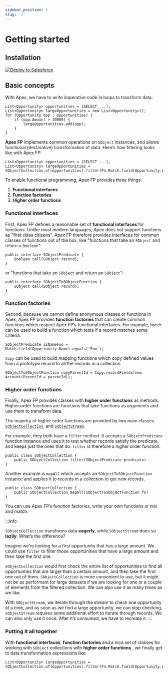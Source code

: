 ```yaml
---
sidebar_position: 1
slug: '/'
---
```


# Getting started

## Installation

<a href="https://githubsfdeploy.herokuapp.com?owner=ipavlic&repo=apex-fp&ref=master">
	<img alt="Deploy to Salesforce" src="https://raw.githubusercontent.com/afawcett/githubsfdeploy/master/deploy.png"></img>
</a>

## Basic concepts

With Apex, we have to write imperative code in loops to transform data.

```apex title="Apex imperative style filtering"
List<Opportunity> opportunities = [SELECT ...];
List<Opportunity> largeOpportunities = new List<Opportunity>();
for (Opportunity opp : opportunities) {
	if (opp.Amount > 10000) {
		largeOpportunities.add(opp);
	}
}
```

**Apex FP** implements common operations on `SObject` instances, and allows functional (declarative) transformation of data. Here’s how filtering looks like with Apex FP:

```apex title="Apex FP declarative style filtering"
List<Opportunity> opportunities = [SELECT ...];
List<Opportunity> largeOpportunities = SObjectCollection.of(opportunities).filter(Fn.Match.field(Opportunity.Amount).greaterThan(10000)).asList();
```

To enable functional programming, Apex FP provides three things:
1. **Functional interfaces** 
2. **Function factories**
3. **Higher order functions**

### Functional interfaces

First, Apex FP defines a reasonable set of **functional interfaces** for functions. Unlike most modern languages, Apex does not support functions as "first class citizens". Apex FP therefore provides interfaces for common classes of functions out of the box, like "functions that take an `SObject` and return a `Boolean`":

```apex title="apex-fp/main/classes/function/SObjectPredicate.cls"
public interface SObjectPredicate {
	Boolean call(SObject record);
}
```
or "functions that take an `SObject` and return an `SObject`":

```apex title="apex-fp/main/classes/function/SObjectToSObjectFunction.cls"
public interface SObjectToSObjectFunction {
	SObject call(SObject record);
}
```

### Function factories

Second, because we cannot define anonymous classes or functions in Apex, Apex FP provides **function factories** that can create common functions which respect Apex FP’s functional interfaces. For example, `Match` can be used to build a function which tests if a record matches some criteria.

```
SObjectPredicate isNameFoo = Match.field(Opportunity.Name).equals('Foo');
```
`Copy` can be used to build mapping functions which copy defined values from a prototype record to all the records in a collection. 

```
SObjectToSObjectFunction copyParentId = Copy.recordFields(new Account(ParentId = parentId));
```

### Higher order functions

Finally, Apex FP provides classes with **higher order functions** as methods. Higher order functions are functions that take functions as arguments and use them to transform data.

The majority of higher order functions are provided by two main classes [`SObjectCollection`](api/collection/SObjectCollection), and [`SObjectStream`](api/stream/SObjectStream).

For example, they both have a `filter` method. It accepts a `SObjectPredicate` function instance and uses it to test whether records satisfy the predicate, and keeps just the ones that do. `filter` is therefore a higher order function.

```apex title="main/classes/collection/SObjectCollection.cls"
public class SObjectCollection {
	public SObjectCollection filter(SObjectPredicate predicate)
}
```
Another example is `mapAll` which accepts an `SObjectToSObjectFunction` instance and applies it to records in a collection to get new records. 

```apex title="main/classes/collection/SObjectCollection.cls"
public class SObjectCollection {
	public SObjectCollection mapAll(SObjectToSObjectFunction fn)
}
```

You can use Apex FP’s function factories, write your own functions or mix and match.



:::info

`SObjectCollection` transforms data **eagerly**, while `SObjectStream` does so **lazily**. What’s the difference?

Imagine we’re looking for a first opportunity that has a large amount. We could use `filter` to filter those opportunities that have a large amount and then take the first one.

`SObjectCollection` would first check the entire list of opportunities to find all opportunties that are larger than a certain amount, and then take the first one out of them. `SObjectCollection` is more convenient to use, but it might not be as performant for large datasets if we are looking for one or a couple of elements from the filtered collection. We can also use it as many times as we like.

With `SObjectStream`, we iterate through the stream to check one opportunity at a time, and as soon as we find a large opportunity, we can stop checking. `SObjectStream` requires some additional effort to iterate through records. We can also only use it once. After it’s consumed, we have to recreate it.
:::

### Putting it all together

With **functional interfaces**, **function factories** and a nice set of classes for working with `SObject` collections with **higher order functions** , we finally get to data transformation expressions like:

```
List<Opportunity> largeOpportunities = SObjectCollection.of(opportunities).filter(Fn.Match.field(Opportunity.Amount).greaterThan(10000)).asList();
```